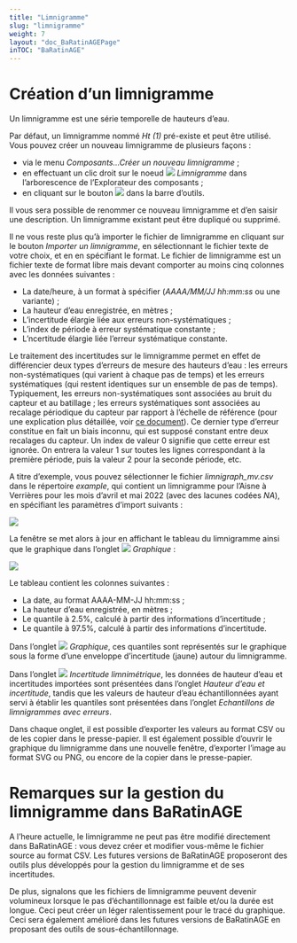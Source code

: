 ---
title: "Limnigramme"
slug: "limnigramme"
weight: 7
layout: "doc_BaRatinAGEPage"
inTOC: "BaRatinAGE"
---

# Création d'un limnigramme

Un limnigramme est une série temporelle de hauteurs d'eau.

Par défaut, un limnigramme nommé *Ht (1)* pré-existe et peut être utilisé. Vous pouvez créer un nouveau limnigramme de plusieurs façons :

-   via le menu *Composants...Créer un nouveau limnigramme* ;
-   en effectuant un clic droit sur le noeud <img src="limnigraph.svg" style="display:inline-block"> *Limnigramme* dans l'arborescence de l'Explorateur des composants ;
-   en cliquant sur le bouton <img src="limnigraph_add.svg" style="display:inline-block"> dans la barre d'outils.

Il vous sera possible de renommer ce nouveau limnigramme et d'en saisir une description.  Un limnigramme existant peut être dupliqué ou supprimé.

Il ne vous reste plus qu'à importer le fichier de limnigramme en cliquant sur le bouton *Importer un limnigramme*, en sélectionnant le fichier texte de votre choix, et en en spécifiant le format. Le fichier de limnigramme est un fichier texte de format libre mais devant comporter au moins cinq colonnes avec les données suivantes :

-    La date/heure, à un format à spécifier (*AAAA/MM/JJ hh:mm:ss* ou une variante) ;
-    La hauteur d'eau enregistrée, en mètres ;
-    L'incertitude élargie liée aux erreurs non-systématiques ;
-    L'index de période à erreur systématique constante ;
-    L'ncertitude élargie liée l'erreur systématique constante.

Le traitement des incertitudes sur le limnigramme permet en effet de différencier deux types d'erreurs de mesure des hauteurs d'eau : les erreurs non-systématiques (qui varient à chaque pas de temps) et les erreurs systématiques (qui restent identiques sur un ensemble de pas de temps). Typiquement, les erreurs non-systématiques sont associées au bruit du capteur et au batillage ; les erreurs systématiques sont associées au recalage périodique du capteur par rapport à l'échelle de référence (pour une explication plus détaillée, voir [ce document](/fr/doc/topics/limni)). Ce dernier type d'erreur constitue en fait un biais inconnu, qui est supposé constant entre deux recalages du capteur. Un index de valeur 0 signifie que cette erreur est ignorée. On entrera la valeur 1 sur toutes les lignes correspondant à la première période, puis la valeur 2 pour la seconde période, etc.


A titre d'exemple, vous pouvez sélectionner le fichier *limnigraph_mv.csv* dans le répertoire *example*, qui contient un limnigramme pour l'Aisne à Verrières pour les mois d'avril et mai 2022 (avec des lacunes codées *NA*), en spécifiant les paramètres d'import suivants :

![](StageSeries_Import_mv.fr.png)


La fenêtre se met alors à jour en affichant le tableau du limnigramme ainsi que le graphique dans l'onglet <img src="limnigraph.svg" style="display:inline-block"> *Graphique* :


![](StageSeries.fr.png)


Le tableau contient les colonnes suivantes :

-    La date, au format AAAA-MM-JJ hh:mm:ss ;
-    La hauteur d'eau enregistrée, en mètres ;
-    Le quantile à 2.5%, calculé à partir des informations d'incertitude ;
-    Le quantile à 97.5%, calculé à partir des informations d'incertitude.

Dans l'onglet <img src="limnigraph.svg" style="display:inline-block"> *Graphique*, ces quantiles sont représentés sur le graphique sous la forme d'une enveloppe d'incertitude (jaune) autour du limnigramme.

Dans l'onglet <img src="errors.svg" style="display:inline-block"> *Incertitude limnimétrique*, les données de hauteur d'eau et incertitudes importées sont présentées dans l'onglet *Hauteur d'eau et incertitude*, tandis que les valeurs de hauteur d'eau échantillonnées ayant servi à établir les quantiles sont présentées dans l'onglet *Echantillons de limnigrammes avec erreurs*.

Dans chaque onglet, il est possible d'exporter les valeurs au format CSV ou de les copier dans le presse-papier. Il est également possible d'ouvrir le graphique du limnigramme dans une nouvelle fenêtre, d'exporter l'image au format SVG ou PNG, ou encore de la copier dans le presse-papier.

# Remarques sur la gestion du limnigramme dans BaRatinAGE

A l'heure actuelle, le limnigramme ne peut pas être modifié directement dans BaRatinAGE : vous devez créer et modifier vous-même le fichier source au format CSV. Les futures versions de BaRatinAGE proposeront des outils plus développés pour la gestion du limnigramme et de ses incertitudes.

De plus, signalons que les fichiers de limnigramme peuvent devenir volumineux lorsque le pas d'échantillonnage est faible et/ou la durée est longue. Ceci peut créer un léger ralentissement pour le tracé du graphique. Ceci sera également amélioré dans les futures versions de BaRatinAGE en proposant des outils de sous-échantillonnage.
